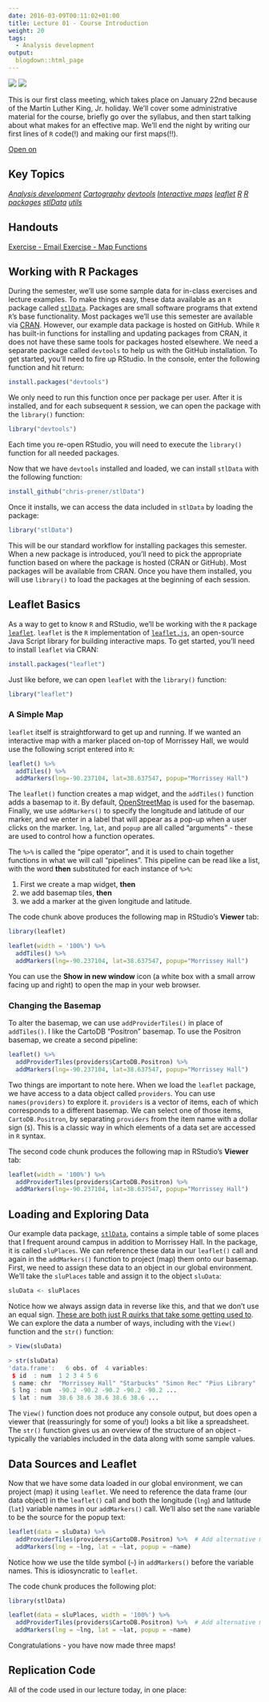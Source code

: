 ```yaml
---
date: 2016-03-09T00:11:02+01:00
title: Lecture 01 - Course Introduction
weight: 20
tags:
  - Analysis development
output:
  blogdown::html_page
---
```

![](https://img.shields.io/badge/semester-Spring%2C%202018-blue.svg) ![](https://img.shields.io/badge/release-draft-orange.svg)

This is our first class meeting, which takes place on January 22nd because of the Martin Luther King, Jr. holiday. We'll cover some administrative material for the course, briefly go over the syllabus, and then start talking about what makes for an effective map. We'll end the night by writing our first lines of `R` code(!) and making our first maps(!!).

<a class="btn btn-primary btn-outline btn-xs{{end}}" href="https://github.com/slu-soc5650/" target="_blank"> Open on <i class="fab fa-github fa-lg"></i> </a>

## Key Topics
[<i class="keyword"><i class="fas fa-tags"></i> Analysis development</i>](/topic-index/#a-d)
[<i class="keyword"><i class="fas fa-tags"></i> Cartography</i>](/topic-index/#a-d)
[<i class="package"><i class="fas fa-archive"></i> devtools</i>](/topic-index/#e-h)
[<i class="keyword"><i class="fas fa-tags"></i> Interactive maps</i>](/topic-index/#i-l)
[<i class="package"><i class="fas fa-archive"></i> leaflet</i>](/topic-index/#i-l)
[<i class="tool"><i class="fas fa-desktop"></i> R</i>](/topic-index/#q-t)
[<i class="keyword"><i class="fas fa-tags"></i> R packages</i>](/topic-index/#q-t)
[<i class="package"><i class="fas fa-archive"></i> stlData</i>](/topic-index/#q-t)
[<i class="package"><i class="fas fa-archive"></i> utils</i>](/topic-index/#u-z)

## Handouts

<a class="btn btn-primary btn-outline btn-xs" href="https://github.com/slu-soc5650/" target="_blank"> Exercise - Email </a>
<a class="btn btn-primary btn-outline btn-xs" href="https://github.com/slu-soc5650/" target="_blank"> Exercise - Map </a>
<a class="btn btn-primary btn-outline btn-xs" href="https://github.com/slu-soc5650/" target="_blank"> Functions </a>

## Working with R Packages
During the semester, we'll use some sample data for in-class exercises and lecture examples. To make things easy, these data available as an `R` package called [`stlData`](https://chris-prener.github.io/stlData/). Packages are small software programs that extend `R`'s base functionality. Most packages we'll use this semester are available via [CRAN](https://cran.r-project.org). However, our example data package is hosted on GitHub. While `R` has built-in functions for installing and updating packages from CRAN, it does not have these same tools for packages hosted elsewhere. We need a separate package called `devtools` to help us with the GitHub installation. To get started, you'll need to fire up RStudio. In the console, enter the following function and hit return:

```r
install.packages("devtools")
```

We only need to run this function once per package per user. After it is installed, and for each subsequent `R` session, we can open the package with the `library()` function:

```r
library("devtools")
```

Each time you re-open RStudio, you will need to execute the `library()` function for all needed packages.

Now that we have `devtools` installed and loaded, we can install `stlData` with the following function:

```r
install_github("chris-prener/stlData")
```

Once it installs, we can access the data included in `stlData` by loading the package:

```r
library("stlData")
```

This will be our standard workflow for installing packages this semester. When a new package is introduced, you'll need to pick the appropriate function based on where the package is hosted (CRAN or GitHub). Most packages will be available from CRAN. Once you have them installed, you will use `library()` to load the packages at the beginning of each session.

## Leaflet Basics
As a way to get to know `R` and RStudio, we'll be working with the `R` package [`leaflet`](https://rstudio.github.io/leaflet/). `leaflet` is the `R` implementation of [`leaflet.js`](http://leafletjs.com), an open-source Java Script library for building interactive maps. To get started, you'll need to install `leaflet` via CRAN:

```r
install.packages("leaflet")
```

Just like before, we can open `leaflet` with the `library()` function:

```r
library("leaflet")
```

### A Simple Map

`leaflet` itself is straightforward to get up and running. If we wanted an interactive map with a marker placed on-top of Morrissey Hall, we would use the following script entered into `R`:

```r
leaflet() %>%
  addTiles() %>%
  addMarkers(lng=-90.237104, lat=38.637547, popup="Morrissey Hall")
```

The `leaflet()` function creates a map widget, and the `addTiles()` function adds a basemap to it. By default, [OpenStreetMap](https://www.openstreetmap.org) is used for the basemap. Finally, we use `addMarkers()` to specify the longitude and latitude of our marker, and we enter in a label that will appear as a pop-up when a user clicks on the marker. `lng`, `lat`, and `popup` are all called "arguments" - these are used to control how a function operates. 

The `%>%` is called the "pipe operator", and it is used to chain together functions in what we will call "pipelines". This pipeline can be read like a list, with the word **then** substituted for each instance of `%>%`:

1. First we create a map widget, **then**
2. we add basemap tiles, **then**
3. we add a marker at the given longitude and latitude.

The code chunk above produces the following map in RStudio's **Viewer** tab:
```r
library(leaflet)

leaflet(width = '100%') %>%
  addTiles() %>%
  addMarkers(lng=-90.237104, lat=38.637547, popup="Morrissey Hall")
```
You can use the **Show in new window** icon (a white box with a small arrow facing up and right) to open the map in your web browser.

### Changing the Basemap

To alter the basemap, we can use `addProviderTiles()` in place of `addTiles()`. I like the CartoDB "Positron" basemap. To use the Positron basemap, we create a second pipeline:

```r
leaflet() %>%
  addProviderTiles(providers$CartoDB.Positron) %>% 
  addMarkers(lng=-90.237104, lat=38.637547, popup="Morrissey Hall")
```

Two things are important to note here. When we load the `leaflet` package, we have access to a data object called `providers`. You can use `names(providers)` to explore it. `providers` is a vector of items, each of which corresponds to a different basemap. We can select one of those items, `CartoDB.Positron`, by separating `providers` from the item name with a dollar sign (`$`). This is a classic way in which elements of a data set are accessed in `R` syntax.

The second code chunk produces the following map in RStudio's **Viewer** tab:
```r
leaflet(width = '100%') %>%
  addProviderTiles(providers$CartoDB.Positron) %>% 
  addMarkers(lng=-90.237104, lat=38.637547, popup="Morrissey Hall")
```

## Loading and Exploring Data
Our example data package, [`stlData`](https://chris-prener.github.io/stlData/), contains a simple table of some places that I frequent around campus in addition to Morrissey Hall. In the package, it is called `sluPlaces`. We can reference these data in our `leaflet()` call and again in the `addMarkers()` function to project (map) them onto our basemap. First, we need to assign these data to an object in our global environment. We'll take the `sluPlaces` table and assign it to the object `sluData`:

```r
sluData <- sluPlaces
```

Notice how we always assign data in reverse like this, and that we don't use an equal sign. [These are both just R quirks that take some getting used to](http://blog.revolutionanalytics.com/2008/12/use-equals-or-arrow-for-assignment.html). We can explore the data a number of ways, including with the `View()` function and the `str()` function:

```r
> View(sluData)

> str(sluData)
'data.frame':	6 obs. of  4 variables:
 $ id  : num  1 2 3 4 5 6
 $ name: chr  "Morrissey Hall" "Starbucks" "Simon Rec" "Pius Library" ...
 $ lng : num  -90.2 -90.2 -90.2 -90.2 -90.2 ...
 $ lat : num  38.6 38.6 38.6 38.6 38.6 ...
```

The `View()` function does not produce any console output, but does open a viewer that (reassuringly for some of you!) looks a bit like a spreadsheet. The `str()` function gives us an overview of the structure of an object - typically the variables included in the data along with some sample values.

## Data Sources and Leaflet
Now that we have some data loaded in our global environment, we can project (map) it using `leaflet`. We need to reference the data frame (our data object) in the `leaflet()` call and both the longitude (`lng`) and latitude (`lat`) variable names in our `addMarkers()` call. We'll also set the `name` variable to be the source for the popup text:

```r
leaflet(data = sluData) %>%
  addProviderTiles(providers$CartoDB.Positron) %>%  # Add alternative map tiles
  addMarkers(lng = ~lng, lat = ~lat, popup = ~name)
```

Notice how we use the tilde symbol (`~`) in `addMarkers()` before the variable names. This is idiosyncratic to `leaflet`. 

The code chunk produces the following plot:

```r
library(stlData)

leaflet(data = sluPlaces, width = '100%') %>%
  addProviderTiles(providers$CartoDB.Positron) %>%  # Add alternative map tiles
  addMarkers(lng = ~lng, lat = ~lat, popup = ~name)
```

Congratulations - you have now made three maps!

## Replication Code
All of the code used in our lecture today, in one place:

<script data-gist-id="bc0420ef79e928319e682e3f74d659c0"></script>